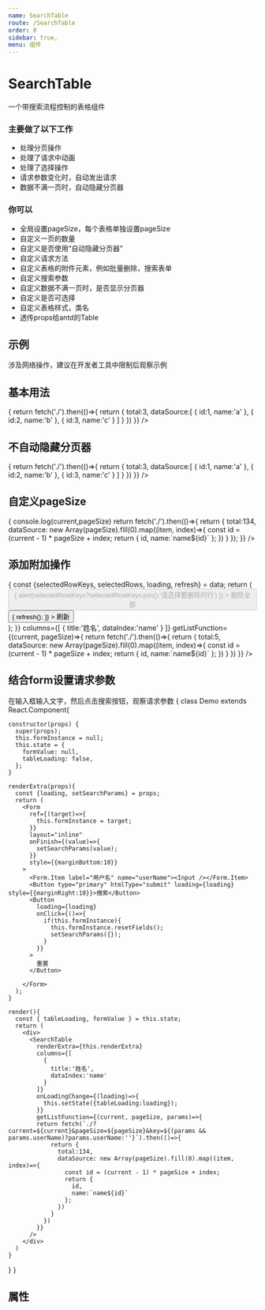 ```yaml
---
name: SearchTable
route: /SearchTable
order: 0
sidebar: true,
menu: 组件
---
```



# SearchTable
一个带搜索流程控制的表格组件

### 主要做了以下工作

+ 处理分页操作
+ 处理了请求中动画
+ 处理了选择操作
+ 请求参数变化时，自动发出请求
+ 数据不满一页时，自动隐藏分页器

### 你可以

+ 全局设置pageSize，每个表格单独设置pageSize
+ 自定义一页的数量
+ 自定义是否使用“自动隐藏分页器”
+ 自定义请求方法
+ 自定义表格的附件元素，例如批量删除，搜索表单
+ 自定义搜索参数 
+ 自定义数据不满一页时，是否显示分页器
+ 自定义是否可选择
+ 自定义表格样式，类名
+ 透传props给antd的Table


## 示例
涉及网络操作，建议在开发者工具中限制后观察示例

## 基本用法
<Playground>
  <SearchTable 
    columns={[
      {
        title:'姓名',
        dataIndex:'name'
      }
    ]}
    getListFunction={()=>{
     return fetch('./').then(()=>{
        return {
          total:3,
          dataSource:[
            {
              id:1,
              name:'a'
            },
            {
              id:2,
              name:'b'
            },
            {
              id:3,
              name:'c'
            }
          ]
      }
     })
    }}
  />
</Playground>

## 不自动隐藏分页器
<Playground>
  <SearchTable 
    disableAutoHidePage
    columns={[
      {
        title:'姓名',
        dataIndex:'name'
      }
    ]}
    getListFunction={()=>{
     return fetch('./').then(()=>{
        return {
          total:3,
          dataSource:[
            {
              id:1,
              name:'a'
            },
            {
              id:2,
              name:'b'
            },
            {
              id:3,
              name:'c'
            }
          ]
      }
     })
    }}
  />
</Playground>


## 自定义pageSize
<Playground>
  <SearchTable 
    pageSize={2}
    columns={[
      {
        title:'姓名',
        dataIndex:'name'
      }
    ]}
    getListFunction={(current, pageSize)=>{
      console.log(current,pageSize)
      return fetch('./').then(()=>{
        return {
          total:134,
          dataSource: new Array(pageSize).fill(0).map((item, index)=>{
            const id = (current - 1) * pageSize + index;
            return {
              id,
              name:`name${id}`
            };
          })
      }
      });
    }}
  />
</Playground>


## 添加附加操作
<Playground>
  <SearchTable
    pageSize={3}
    selectedEnable
    renderExtra={(data)=>{
      const {selectedRowKeys, selectedRows, loading, refresh} = data;
      return (
        <div style={{padding:'10px 0'}}>
          <Button 
            disabled={!selectedRowKeys || !selectedRowKeys.length}
            style={{marginRight:10}}
            loading={loading} 
            type="danger"
            onClick={()=>{
              alert(selectedRowKeys?selectedRowKeys.join():'请选择要删除的行')
            }}
            >
              删除全部
          </Button>
          <Button 
            loading={loading} 
            onClick={()=>{
              refresh();
            }}
          >
            刷新
          </Button>
        </div>
      );
    }}
    columns={[
      {
        title:'姓名',
        dataIndex:'name'
      }
    ]}
    getListFunction={(current, pageSize)=>{
     return fetch('./').then(()=>{
        return {
          total:5,
          dataSource: new Array(pageSize).fill(0).map((item, index)=>{
            const id = (current - 1) * pageSize + index;
            return {
              id,
              name:`name${id}`
            };
          })
        }
      })
    }}
  />
</Playground>

## 结合form设置请求参数

在输入框输入文字，然后点击搜索按钮，观察请求参数
<Playground>
{
  class Demo extends React.Component{

    constructor(props) {
      super(props);
      this.formInstance = null;
      this.state = {
        formValue: null,
        tableLoading: false,
      };
    }

    renderExtra(props){
      const {loading, setSearchParams} = props;
      return (
        <Form 
          ref={(target)=>{
            this.formInstance = target;
          }}
          layout="inline"
          onFinish={(value)=>{
            setSearchParams(value);
          }}
          style={{marginBottom:10}}
        >
          <Form.Item label="用户名" name="userName"><Input /></Form.Item>
          <Button type="primary" htmlType="submit" loading={loading} style={{marginRight:10}}>搜索</Button>
          <Button 
            loading={loading}
            onClick={()=>{
              if(this.formInstance){
                this.formInstance.resetFields();
                setSearchParams({});
              }
            }}
          >
            重置
          </Button>

        </Form>
      );  
    }

    render(){
      const { tableLoading, formValue } = this.state;
      return (
        <div>
          <SearchTable
            renderExtra={this.renderExtra}
            columns={[
              {
                title:'姓名',
                dataIndex:'name'
              }
            ]}
            onLoadingChange={(loading)=>{
              this.setState({tableLoading:loading});
            }}
            getListFunction={(current, pageSize, params)=>{
            return fetch(`./?current=${current}&pageSize=${pageSize}&key=${(params && params.userName)?params.userName:''}`).then(()=>{
                return {
                  total:134,
                  dataSource: new Array(pageSize).fill(0).map((item, index)=>{
                    const id = (current - 1) * pageSize + index;
                    return {
                      id,
                      name:`name${id}`
                    };
                  })
                }
              })
            }}
          />
        </div>
      )
    }
  }
}
</Playground>

## 属性
<Props of={SearchTable} />

